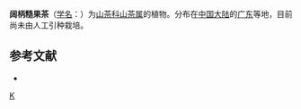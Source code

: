 {{Speciesbox 
| taxon = Camellia latipetiolata
| authority =  Chi
}}

'''阔柄糙果茶'''（[[学名|学名]]：{{lang|la|''Camellia latipetiolata''}}）为[[山茶科|山茶科]][[山茶属|山茶属]]的植物。分布在[[中国大陆|中国大陆]]的[[广东|广东]]等地，目前尚未由人工引种栽培。

== 参考文献 ==
<div class="references-small">
* {{cite web| url =http://www.bioinfo.cn/db05/KmzwSpecies.php?action=view&id=28838| title =阔柄糙果茶| work =《中国高等植物数据库全库》| publisher =中国科学院微生物研究所| author =昆明植物研究所| accessdate =2009-02-26| deadurl =yes| archiveurl =https://web.archive.org/web/20160305105022/http://www.bioinfo.cn/db05/KmzwSpecies.php?action=view&id=28838| archivedate =2016-03-05}}
</div>
{{Taxonbar|from=Q15232658}}

[[Category:山茶属|K]]